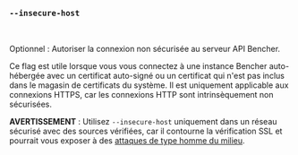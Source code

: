### `--insecure-host`

<br />

Optionnel : Autoriser la connexion non sécurisée au serveur API Bencher.

Ce flag est utile lorsque vous vous connectez à une instance Bencher auto-hébergée
avec un certificat auto-signé ou un certificat qui n'est pas inclus dans le magasin de certificats du système.
Il est uniquement applicable aux connexions HTTPS, car les connexions HTTP sont intrinsèquement non sécurisées.

**AVERTISSEMENT** : Utilisez `--insecure-host` uniquement dans un réseau sécurisé avec des sources vérifiées,
car il contourne la vérification SSL et pourrait vous exposer à des [attaques de type homme du milieu][wikipedia mitm].

[wikipedia mitm]: https://fr.wikipedia.org/wiki/Attaque_de_l%27homme_du_milieu
